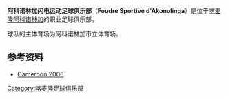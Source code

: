 {{Football club infobox |
  clubname = 阿科诺林加闪电|
  image = |
  fullname = 阿科诺林加闪电运动足球俱乐部|
  nickname = |
  founded  = |
  ground   = {{tsl|en|Stade Municipal (Akonolinga)||阿科诺林加市立体育场}}<br>[[喀麦隆|喀麦隆]], [[阿科诺林加|阿科诺林加]]|
  capacity = |
  chairman =  |
  manager = |
  league   = [[喀麦隆足球甲级联赛|喀麦隆足球甲级联赛]] |
  season   = 2006赛季 |
  position = 第7名|
  pattern_la1=|pattern_b1=|pattern_ra1=|
  leftarm1=ff0000|body1=0000ff|rightarm1=ff0000|shorts1=ff0000|socks1=0000ff|
}}

'''阿科诺林加闪电运动足球俱乐部'''（'''Foudre Sportive d'Akonolinga '''）是位于[[喀麦隆|喀麦隆]][[阿科诺林加|阿科诺林加]]的职业足球俱乐部。

球队的主体育场为阿科诺林加市立体育场。

==参考资料==
*[http://www.rsssf.com/tablesk/kam06.html Cameroon 2006] {{Wayback|url=http://www.rsssf.com/tablesk/kam06.html |date=20131015071005 }}

{{Cameroon Premiere Division}}

[[Category:喀麦隆足球俱乐部|Category:喀麦隆足球俱乐部]]